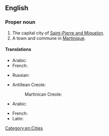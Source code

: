 {{also|saint-pierre}}
==English==

===Proper noun===
{{en-proper noun}}

# The capital city of [[Saint-Pierre and Miquelon]].
# A town and commune in [[Martinique]].

====Translations====
{{trans-top|capital city of Saint-Pierre and Miquelon}}
* Arabic: {{t|ar|سان بيير|tr=Sān byir}}
* French: {{t+|fr|Saint-Pierre|m}}
{{trans-mid}}
* Russian: {{t|ru|Сен-Пьер|m}}
{{trans-bottom}}
{{trans-top|commune in Martinique}}
* Antillean Creole:
*: Martinican Creole: {{t|gcf|Senpiè|m}}
* Arabic: {{t|ar|سان بيير|tr=Sān byir}}
{{trans-mid}}
* French: {{t+|fr|Saint-Pierre|m}}
* Latin: {{t|la|Sanctus Petrus|m}}
{{trans-bottom}}

[[Category:en:Cities]]